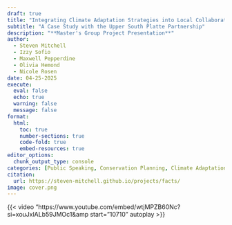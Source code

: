 ```yaml
---
draft: true
title: "Integrating Climate Adaptation Strategies into Local Collaborative Forest Management in Northern Colorado"
subtitle: "A Case Study with the Upper South Platte Partnership"
description: "**Master's Group Project Presentation**"
author: 
  - Steven Mitchell
  - Izzy Sofio
  - Maxwell Pepperdine
  - Olivia Hemond
  - Nicole Rosen
date: 04-25-2025
execute: 
  eval: false
  echo: true
  warning: false
  message: false
format:
  html:
    toc: true
    number-sections: true
    code-fold: true
    embed-resources: true
editor_options: 
  chunk_output_type: console
categories: [Public Speaking, Conservation Planning, Climate Adaptation] # self-defined categories
citation: 
  url: https://steven-mitchell.github.io/projects/facts/ 
image: cover.png
---
```



{{< video "https://www.youtube.com/embed/wtjMPZB60Nc?si=xouJxlALb59JMOc1&amp 
start="10710"
autoplay >}}

